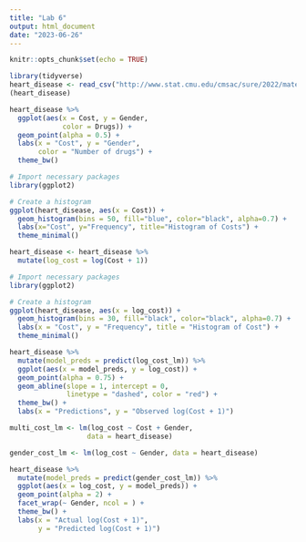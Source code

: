 ```yaml
---
title: "Lab 6"
output: html_document
date: "2023-06-26"
---
```


```r
knitr::opts_chunk$set(echo = TRUE)
```

```r
library(tidyverse)
heart_disease <- read_csv("http://www.stat.cmu.edu/cmsac/sure/2022/materials/data/health/intro_r/heart_disease.csv")
(heart_disease)
```

```r
heart_disease %>%
  ggplot(aes(x = Cost, y = Gender,
             color = Drugs)) +
  geom_point(alpha = 0.5) +
  labs(x = "Cost", y = "Gender",
       color = "Number of drugs") +
  theme_bw()
```

```r
# Import necessary packages
library(ggplot2)

# Create a histogram
ggplot(heart_disease, aes(x = Cost)) +
  geom_histogram(bins = 50, fill="blue", color="black", alpha=0.7) +
  labs(x="Cost", y="Frequency", title="Histogram of Costs") +
  theme_minimal()
```

```r
heart_disease <- heart_disease %>%
  mutate(log_cost = log(Cost + 1))
```

```r
# Import necessary packages
library(ggplot2)

# Create a histogram
ggplot(heart_disease, aes(x = log_cost)) +
  geom_histogram(bins = 30, fill="black", color="black", alpha=0.7) +
  labs(x = "Cost", y = "Frequency", title = "Histogram of Cost") +
  theme_minimal()
```

```r
heart_disease %>%
  mutate(model_preds = predict(log_cost_lm)) %>%
  ggplot(aes(x = model_preds, y = log_cost)) +
  geom_point(alpha = 0.75) +
  geom_abline(slope = 1, intercept = 0,
              linetype = "dashed", color = "red") +
  theme_bw() +
  labs(x = "Predictions", y = "Observed log(Cost + 1)")
```

```r
multi_cost_lm <- lm(log_cost ~ Cost + Gender, 
                   data = heart_disease)
```

```r
gender_cost_lm <- lm(log_cost ~ Gender, data = heart_disease)
```

```r
heart_disease %>%
  mutate(model_preds = predict(gender_cost_lm)) %>%
  ggplot(aes(x = log_cost, y = model_preds)) +
  geom_point(alpha = 2) +
  facet_wrap(~ Gender, ncol = ) +
  theme_bw() +
  labs(x = "Actual log(Cost + 1)", 
       y = "Predicted log(Cost + 1)")
```